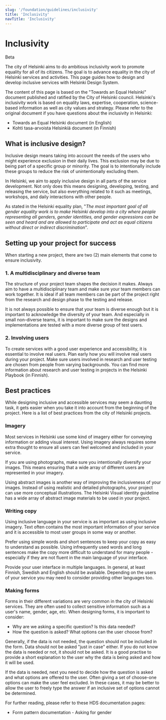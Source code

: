 ```yaml
---
slug: '/foundation/guidelines/inclusivity'
title: 'Inclusivity'
navTitle: 'Inclusivity'
---
```



# Inclusivity

<StatusLabel type="alert">Beta</StatusLabel>

<LeadParagraph>The city of Helsinki aims to do ambitious inclusivity work to promote equality for all of its citizens. The goal is to
  advance equality in the city of Helsinki services and activities. This page guides how to design and develop inclusive
  services with Helsinki Design System.</LeadParagraph>

The content of this page is based on the "Towards an Equal Helsinki" document published and ratified by the City of Helsinki council. Helsinki's inclusivity work is based on equality laws, expertise, cooperation, science-based information as well as city values and strategy. Please refer to the original document if you have questions about the inclusivity in Helsinki:

- <ExternalLink href="https://hel.fi/static/liitteet-2019/Kaupunginkanslia/Tasa-arvo/plan-for-promoting-gender-equality-helsinki.pdf">
    Towards an Equal Helsinki document (in English)
  </ExternalLink>
- <ExternalLink href="https://www.hel.fi/static/liitteet-2019/Kaupunginkanslia/Tasa-arvo/palveluiden-tasa-arvo-suunnitelma-helsinki-2019-2021.pdf">
    Kohti tasa-arvoista Helsinkiä document (in Finnish)
  </ExternalLink>

## What is inclusive design?

Inclusive design means taking into account the needs of the users who might experience exclusion in their daily lives. This exclusion may be due to being part of a specific group or minority. The goal is to intentionally include these groups to reduce the risk of unintentionally excluding them.

In Helsinki, we aim to apply inclusive design in all parts of the service development. Not only does this means designing, developing, testing, and releasing the service, but also everything related to it such as meetings, workshops, and daily interactions with other people.

As stated in the Helsinki equality plan, "_The most important goal of all gender equality work is to make Helsinki develop into a city where people representing all genders, gender identities, and gender expressions can be seen and heard and are allowed to participate and act as equal citizens without direct or indirect discrimination_".

## Setting up your project for success

When starting a new project, there are two (2) main elements that come to ensure inclusivity.

### 1. A multidisciplinary and diverse team

The structure of your project team shapes the decision it makes. Always aim to have a multidisciplinary team and make sure your team members can work together. It is ideal if all team members can be part of the project right from the research and design phase to the testing and release.

It is not always possible to ensure that your team is diverse enough but it is important to acknowledge the diversity of your team. And especially in small non-diverse teams, it is important to make sure the designs and implementations are tested with a more diverse group of test users.

### 2. Involving users

To create services with a good user experience and accessibility, it is essential to involve real users. Plan early how you will involve real users during your project. Make sure users involved in research and user testing are chosen from people from varying backgrounds. You can find more information about research and user testing in projects in the <ExternalLink href="https://pelikirja.hel.fi/">Helsinki Playbook (in Finnish)</ExternalLink>.

## Best practices

While designing inclusive and accessible services may seem a daunting task, it gets easier when you take it into account from the beginning of the project. Here is a list of best practices from the city of Helsinki projects.

### Imagery

Most services in Helsinki use some kind of imagery either for conveying information or adding visual interest. Using imagery always requires some extra thought to ensure all users can feel welcomed and included in your service.

If you are using photographs, make sure you intentionally diversify your images. This means ensuring that a wide array of different users are represented in your imagery.

<p>
  Using abstract images is another way of improving the inclusiveness of your images. Instead of using realistic and
  detailed photographs, your project can use more conceptual illustrations.
  <ExternalLink href="https://brand.hel.fi/kuvitusohjeisto/"> The Helsinki Visual identity guideline</ExternalLink> has a
  wide array of abstract image materials to be used in your project.
</p>

### Writing copy

Using inclusive language in your service is as important as using inclusive imagery. Text often contains the most important information of your service and it is accessible to most user groups in some way or another.

Prefer using simple words and short sentences to keep your copy as easy to understand as possible. Using infrequently used words and long sentences make the copy more difficult to understand for many people - especially if they are not fluent in the main language of your interface.

Provide your user interface in multiple languages. In general, at least Finnish, Swedish and English should be available. Depending on the users of your service you may need to consider providing other languages too.

### Making forms

Forms in their different variations are very common in the city of Helsinki services. They are often used to collect sensitive information such as a user's name, gender, age, etc. When designing forms, it is important to consider:

- Why are we asking a specific question? Is this data needed?
- How the question is asked? What options can the user choose from?

Generally, if the data is not needed, the question should not be included in the form. Data should not be asked "just in case" either. If you do not know the data is needed or not, it should not be asked. It is a good practise to provide a short explanation to the user why the data is being asked and how it will be used.

If the data is needed, next you need to decide how the question is asked and what options are offered to the user. Often giving a set of choose-one options can make the user feel excluded. In these cases, it may be better to allow the user to freely type the answer if an inclusive set of options cannot be determined.

For further reading, please refer to these HDS documentation pages:

- <InternalLink size="M" href="/patterns/forms/form-building#gender-neutrality-in-forms">
    Form pattern documentation - Asking for gender
  </InternalLink>
